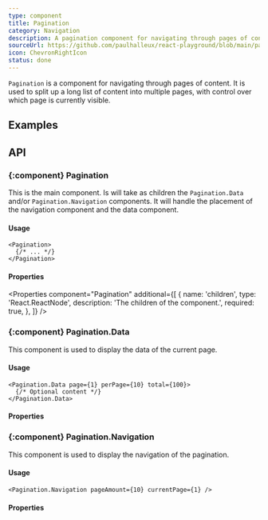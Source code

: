 ```yaml
---
type: component
title: Pagination
category: Navigation
description: A pagination component for navigating through pages of content.
sourceUrl: https://github.com/paulhalleux/react-playground/blob/main/packages/playground/src/components/Pagination/Pagination.tsx
icon: ChevronRightIcon
status: done
---
```


`Pagination` is a component for navigating through pages of content. It is used to split up a long list of content into multiple pages, with control over which page is currently visible.

## Examples

<Example name="components/Navigation/Pagination" />

## API

### \{:component} Pagination

This is the main component. Is will take as children the `Pagination.Data` and/or `Pagination.Navigation` components.
It will handle the placement of the navigation component and the data component.

#### Usage

```tsx
<Pagination>
  {/* ... */}
</Pagination>
```

#### Properties

<Properties component="Pagination" additional={[
  {
    name: 'children',
    type: 'React.ReactNode',
    description: 'The children of the component.',
    required: true,
  },
]} />

### \{:component} Pagination.Data

This component is used to display the data of the current page.

#### Usage

```tsx
<Pagination.Data page={1} perPage={10} total={100}>
  {/* Optional content */}
</Pagination.Data>
```

#### Properties

<Properties component="Pagination.Data"  />

### \{:component} Pagination.Navigation

This component is used to display the navigation of the pagination.

#### Usage

```tsx
<Pagination.Navigation pageAmount={10} currentPage={1} />
```

#### Properties

<Properties component="Pagination.Navigation"  />